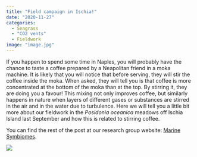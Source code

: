 ```yaml
---
title: "Field campaign in Ischia!"
date: "2020-11-27"
categories:
  - Seagrass
  - "CO2 vents"
  - Fieldwork
image: "image.jpg"
---
```


If you happen to spend some time in Naples, you will probably have the chance to taste a coffee prepared by a Neapolitan friend in a moka machine. It is likely that you will notice that before serving, they will stir the coffee inside the moka. When asked, they will tell you is that coffee is more concentrated at the bottom of the moka than at the top. By stirring it, they are doing you a favour! This mixing not only improves coffee, but similarly happens in nature when layers of different gases or substances are stirred in the air and in the water due to turbulence. Here we will tell you a little bit more about our fieldwork in the *Posidonia oceanica* meadows off Ischia Island last September and how this is related to stirring coffee.

You can find the rest of the post at our research group website: [Marine Symbiomes](http://www.marinesymbiomes.eu/2020/11/26/field-campaign-ischia/).

![](fredi-laura-chamber-4.jpg)